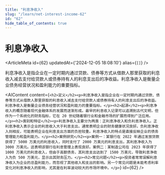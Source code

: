 ```yaml
---
title: "利息净收入"
slug: "/learn/net-interest-income-62"
id: "62"
hide_table_of_contents: true
---
```



# 利息净收入

<ArticleMeta id={62} updatedAt={'2024-12-05 18:08:10'} alias={`[]`} />
<div className='border-solid border-b border-t-0 my-4 border-[var(--ifm-color-gray-300)]' />

利息净收入是指企业在一定时期内通过贷款、债券等方式从借款人那里获取的利息收入减去支付给贷款人或债券持有人的利息支出后的净收益。利息净收入是衡量企业债务经营状况和盈利能力的重要指标。

<AIContent content={`<h2>定义</h2><p>利息净收入是指企业在一定时期内通过贷款、债券等方式从借款人那里获取的利息收入减去支付给贷款人或债券持有人的利息支出后的净收益。利息净收入是衡量企业债务经营状况和盈利能力的重要指标。</p><h2>起源</h2><p>利息净收入的概念随着现代金融体系的发展而逐渐形成。最早的利息收入记录可以追溯到古代文明，但作为一个系统化的财务指标，它在 20 世纪随着银行业和金融市场的扩展而得到广泛应用。</p><h2>类别和特征</h2><p>利息净收入主要分为两类：正利息净收入和负利息净收入。正利息净收入表示企业的利息收入大于利息支出，通常表明企业的财务健康状况良好。负利息净收入则相反，可能表明企业在利息支出方面的负担较重。利息净收入的特点是直接反映企业的债务管理能力和盈利能力。</p><h2>案例研究</h2><p>案例一：某银行在 2022 年通过发放贷款获得了 5000 万美元的利息收入，同时支付了 2000 万美元的利息支出，其利息净收入为 3000 万美元。这表明该银行在利息管理上表现良好。案例二：某制造公司在 2023 年获得了 1000 万美元的利息收入，但由于高额债务，其利息支出达到了 1500 万美元，导致利息净收入为负 500 万美元，显示出其财务压力。</p><h2>常见问题</h2><p>投资者常常误解利息净收入为企业的总盈利能力，而忽视了其他收入和支出的影响。另一个常见问题是未能考虑利率变化对利息净收入的影响，尤其是在利率波动较大的市场环境中。</p>`} id={62} />
